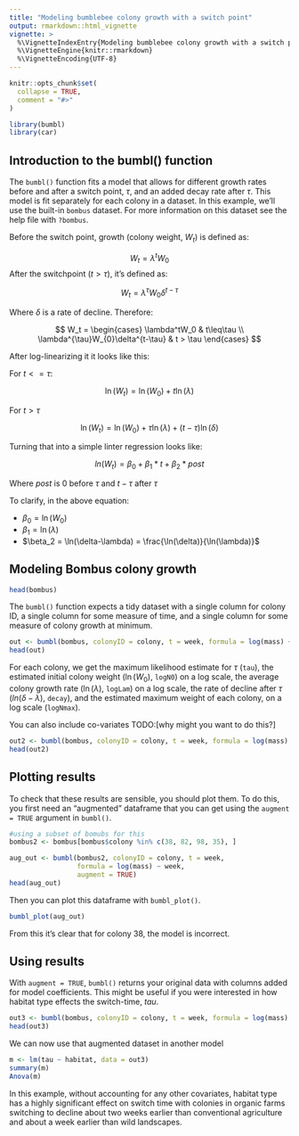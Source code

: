 ```yaml
---
title: "Modeling bumblebee colony growth with a switch point"
output: rmarkdown::html_vignette
vignette: >
  %\VignetteIndexEntry{Modeling bumblebee colony growth with a switch point}
  %\VignetteEngine{knitr::rmarkdown}
  %\VignetteEncoding{UTF-8}
---
```


```r
knitr::opts_chunk$set(
  collapse = TRUE,
  comment = "#>"
)
```

```r
library(bumbl)
library(car)
```

## Introduction to the bumbl() function

The `bumbl()` function fits a model that allows for different growth rates before and after a switch point, $\tau$, and an added decay rate after $\tau$. This model is fit separately for each colony in a dataset.  In this example, we'll use the built-in `bombus` dataset.  For more information on this dataset see the help file with `?bombus`.

Before the switch point, growth (colony weight, $W_t$) is defined as:

$$
W_t = \lambda^tW_0
$$
After the switchpoint ($t > \tau$), it's defined as:

$$
W_t = \lambda^{\tau}W_{0}\delta^{t-\tau}
$$

Where $\delta$ is a rate of decline.  Therefore:

$$
W_t = 
  \begin{cases}
  \lambda^tW_0 & t\leq\tau \\
  \lambda^{\tau}W_{0}\delta^{t-\tau} & t > \tau
  \end{cases}
$$


After log-linearizing it it looks like this:

For $t<=\tau$:

$$
\ln(W_t) = \ln(W_0) + t\ln(\lambda)
$$


For $t>\tau$

$$
\ln(W_t) = \ln(W_0) + \tau\ln(\lambda) + (t-\tau)\ln(\delta)
$$

Turning that into a simple linter regression looks like:

$$
ln(W_t) = \beta_0 + \beta_1*t + \beta_2*post
$$

Where *post* is $0$ before $\tau$ and $t-\tau$ after $\tau$

To clarify, in the above equation:

- $\beta_0 = \ln(W_0)$
- $\beta_1 = \ln(\lambda)$
- $\beta_2 = \ln(\delta-\lambda) = \frac{\ln(\delta)}{\ln(\lambda)}$

## Modeling Bombus colony growth

```r
head(bombus)
```

The `bumbl()` function expects a tidy dataset with a single column for colony ID, a single column for some measure of time, and a single column for some measure of colony growth at minimum.

```r
out <- bumbl(bombus, colonyID = colony, t = week, formula = log(mass) ~ week)
head(out)
```

For each colony, we get the maximum likelihood estimate for $\tau$ (`tau`), the estimated initial colony weight ($\ln({W_0})$, `logN0`) on a log scale, the average colony growth rate ($\ln(\lambda)$, `logLam`) on a log scale, the rate of decline after $\tau$ ($ln(\delta - \lambda)$, `decay`), and the estimated maximum weight of each colony, on a log scale (`logNmax`).

You can also include co-variates 
TODO:[why might you want to do this?]

```r
out2 <- bumbl(bombus, colonyID = colony, t = week, formula = log(mass) ~ week * cum_floral)
head(out2)
```


## Plotting results

To check that these results are sensible, you should plot them.  To do this, you first need an "augmented" dataframe that you can get using the `augment = TRUE` argument in `bumbl()`.

```r
#using a subset of bomubs for this
bombus2 <- bombus[bombus$colony %in% c(38, 82, 98, 35), ]

aug_out <- bumbl(bombus2, colonyID = colony, t = week,
                 formula = log(mass) ~ week, 
                 augment = TRUE)
head(aug_out)
```

Then you can plot this dataframe with `bumbl_plot()`.

```r
bumbl_plot(aug_out)
```

From this it's clear that for colony 38, the model is incorrect.


## Using results

With `augment = TRUE`, `bumbl()` returns your original data with columns added for model coefficients.  This might be useful if you were interested in how habitat type effects the switch-time, $tau$.

```r
out3 <- bumbl(bombus, colonyID = colony, t = week, formula = log(mass) ~ week, augment = TRUE)
head(out3)
```

We can now use that augmented dataset in another model

```r
m <- lm(tau ~ habitat, data = out3)
summary(m)
Anova(m)
```

In this example, without accounting for any other covariates, habitat type has a highly significant effect on switch time with colonies in organic farms switching to decline about two weeks earlier than conventional agriculture and about a week earlier than wild landscapes. 



